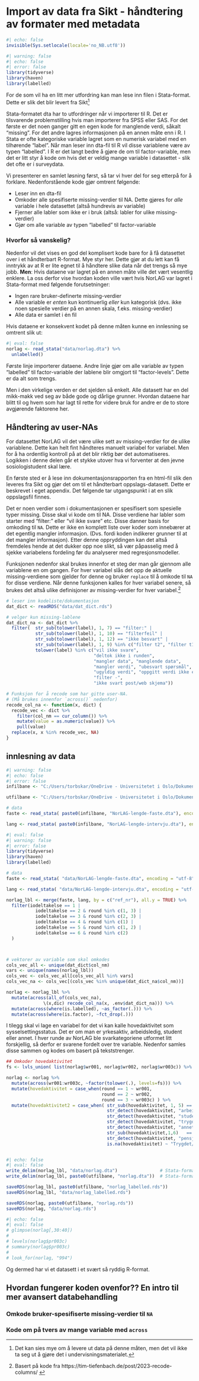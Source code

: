 # Import av data fra Sikt - håndtering av formater med metadata 

```r
#| echo: false
invisible(Sys.setlocale(locale='no_NB.utf8'))
```

```r
#| warning: false
#| echo: false
#| error: false
library(tidyverse)
library(haven)
library(labelled)

```


For de som vil ha en litt mer utfordring kan man lese inn filen i Stata-format. Dette er slik det blir levert fra Sikt^[Det kan sies mye om å levere ut data på denne måten, men det vil ikke ta seg ut å gjøre det i undervisningsmaterialet.]

Stata-formatet dta har to utfordringer når vi importerer til R. Det er tilsvarende problemstilling hvis man importerer fra SPSS eller SAS. For det første er det noen ganger gitt en egen kode for manglende verdi, såkalt "missing". For det andre lagres informasjonen på en annen måte enn i R. I Stata er ofte kategoriske variable lagret som en numerisk variabel med en tilhørende "label". Når man leser inn dta-fil til R vil disse variablene være av typen "labelled". I R er det langt bedre å gjøre de om til factor-variable, men det er litt styr å kode om hvis det er veldig mange variable i datasettet - slik det ofte er i surveydata. 

Vi presenterer en samlet løsning først, så tar vi hver del for seg etterpå for å forklare. Nedenforstående kode gjør omtrent følgende: 

* Leser inn en dta-fil
* Omkoder alle spesifiserte missing-verdier til NA. Dette gjøres for *alle* variable i hele datasettet (altså hundrevis av variable)
* Fjerner alle labler som ikke er i bruk (altså: labler for ulike missing-verdier)
* Gjør om alle variable av typen "labelled" til factor-variable 


### Hvorfor så vanskelig? 
Nedenfor vil det vises en god del komplisert kode bare for å få datasettet over i et håndterbart R-format. Mye styr her. Dette gjør at du lett kan få inntrykk av at R er lite egnet til å håndtere slike data når det trengs så mye jobb. **Men**: Hvis dataene var lagret på en annen måte ville det vært vesentlig enklere. La oss derfor vise hvordan koden ville vært hvis NorLAG var lagret i Stata-format med følgende forutsetninger: 

* Ingen rare bruker-definerte missing-verdier
* Alle variable er *enten* kun kontinuerlig *eller* kun kategorisk (dvs. ikke noen spesielle verdier på en annen skala, f.eks. missing-verdier) 
* Alle data er samlet i én fil

Hvis dataene er konsekvent kodet på denne måten kunne en innlesning se omtrent slik ut: 

```r
#| eval: false
norlag <- read_stata("data/norlag.dta") %>% 
  unlabelled()

```

Første linje importerer dataene. Andre linje gjør om alle variable av typen "labelled" til factor-variable der lablene blir omgjort til "factor-levels". Dette er da alt som trengs.

Men i den virkelige verden er det sjelden så enkelt. Alle datasett har en del mikk-makk ved seg av både gode og dårlige grunner. Hvordan dataene har blitt til og hvem som har lagt til rette for videre bruk for andre er de to store avgjørende faktorene her. 


## Håndtering av user-NAs
For datasettet NorLAG vil det være ulike sett av missing-verdier for de ulike variablene. Dette kan helt fint håndteres manuelt variabel for variabel. Men for å ha ordentlig kontroll på at det blir riktig bør det automatiseres. Logikken i denne delen går et stykke utover hva vi forventer at den jevne sosiologistudent skal lære. 

En første sted er å lese inn dokumentasjonsrapporten fra en html-fil slik den leveres fra Sikt og gjør det om til et håndterbart oppslags-datasett. Dette er beskrevet i eget appendix. Det følgende tar utgangspunkt i at en slik oppslagsfil finnes.

Det er noen verdier som i dokumentasjonen er spesifisert som spesielle typer missing. Disse skal vi kode om til NA. Disse verdiene har labler som starter med "filter:" eller "vil ikke svare" etc. Disse danner basis for omkoding til `NA`. Dette er ikke en komplett liste over koder som innebærer at det egentlig mangler informasjon. (Dvs. fordi koden indikerer grunner til at det mangler informasjon). Etter denne oppryddingen kan det altså fremdeles hende at det dukker opp noe slikt, så vær påpasselig med å sjekke variabelens fordeling før du analyserer med regresjonsmodeller. 

Funksjonen nedenfor skal brukes innenfor et steg der man går gjennom alle variablene en om gangen. For hver variabel slås det opp de aktuelle missing-verdiene som gjelder for denne og bruker `replace` til å omkode til `NA` for disse verdiene. Når denne funksjonen kalles for hver variabel senere, så brukes det altså ulike definisjoner av missing-verdier for hver variabel.^[Basert på kode fra https://tim-tiefenbach.de/post/2023-recode-columns/ ] 

```r
# leser inn kodeliste/dokumentasjon
dat_dict <- readRDS("data/dat_dict.rds")

# velger kun missing-lablene
dat_dict_na <- dat_dict %>% 
  filter(  str_sub(tolower(label), 1, 7) == "filter:" | 
           str_sub(tolower(label), 1, 10) == "filterfeil" |
           str_sub(tolower(label), 1, 12) == "ikke besvart" |
           str_sub(tolower(label), 1, 9) %in% c("filter t2", "filter t1", "filter t3") |
           tolower(label) %in% c("vil ikke svare",
                                 "deltok ikke i runden",
                                 "mangler data", "manglende data", 
                                 "mangler verdi", "ubesvart spørsmål", 
                                 "ugyldig verdi", "oppgitt verdi ikke et årstall",
                                 "filter -",
                                 "ikke svart post/web skjema")) 

# Funksjon for å recode som har gitte user-NA.
# (Må brukes innenfor `across()` nedenfor)
recode_col_na <- function(x, dict) {
  recode_vec <- dict %>%
    filter(col_nm == cur_column()) %>%
    mutate(value = as.numeric(value)) %>% 
    pull(value)
  replace(x, x %in% recode_vec, NA)
}

```


## innlesning av data 

```r
#| warning: false
#| echo: false
#| error: false
infilbane <- "C:/Users/torbskar/OneDrive - Universitetet i Oslo/Dokumenter/Undervisning/SOS4020_forkurs/data2023/rOBH3y10/"

utfilbane <- "C:/Users/torbskar/OneDrive - Universitetet i Oslo/Dokumenter/Undervisning/SOS4020_forkurs/data2023/data_tilDeling/"

# data
faste <- read_stata( paste0(infilbane, "NorLAG-lengde-faste.dta"), encoding = "utf-8")

lang <- read_stata( paste0(infilbane, "NorLAG-lengde-intervju.dta"), encoding = "utf-8")

```


```r
#| eval: false
#| warning: false
#| error: false
library(tidyverse)
library(haven)
library(labelled)

# data
faste <- read_stata( "data/NorLAG-lengde-faste.dta", encoding = "utf-8")

lang <- read_stata( "data/NorLAG-lengde-intervju.dta", encoding = "utf-8")
```


```r
norlag_lbl <- merge(faste, lang, by = c("ref_nr"), all.y = TRUE) %>% 
  filter(iodeltakelse == 1 |  
           iodeltakelse == 2 & round %in% c(1, 3) | 
           iodeltakelse == 3 & round %in% c(2, 3) |
           iodeltakelse == 4 & round %in% c(1) |
           iodeltakelse == 5 & round %in% c(1, 2) |
           iodeltakelse == 6 & round %in% c(2)
  ) 



# vektorer av variable som skal omkodes
cols_vec_all <- unique(dat_dict$col_nm)
vars <- unique(names(norlag_lbl))
cols_vec <- cols_vec_all[cols_vec_all %in% vars]
cols_vec_na <- cols_vec[(cols_vec %in% unique(dat_dict_na$col_nm))]

norlag <- norlag_lbl %>% 
  mutate(across(all_of(cols_vec_na), 
              \(x,dic) recode_col_na(x, .env$dat_dict_na))) %>% 
  mutate(across(where(is.labelled), ~as_factor(.))) %>% 
  mutate(across(where(is.factor), ~fct_drop(.)))
```

I tilegg skal vi lage en variabel for det vi kan kalle hovedaktivitet som sysselsettingsstatus. Det er om man er yrkesaktiv, arbeidsledig, student eller annet. I hver runde av NorLAG ble svarkategoriene utformet litt forskjellig, så derfor er svarene fordelt over tre variable. Nedenfor samles disse sammen og kodes om basert på tekststrenger. 

```r
## Omkoder hovedaktivitet 
fs <- lvls_union( list(norlag$wr001, norlag$wr002, norlag$wr003c)) %>% tolower() %>% unique()

norlag <- norlag %>% 
  mutate(across(wr001:wr003c, ~factor(tolower(.), levels=fs))) %>% 
  mutate(hovedaktivitet = case_when(round == 1 ~ wr001, 
                                    round == 2 ~ wr002, 
                                    round == 3 ~ wr003c) ) %>% 
  mutate(hovedaktivitet2 = case_when( str_sub(hovedaktivitet, 1, 5) == "yrkes" ~ "Yrkesaktiv", 
                                      str_detect(hovedaktivitet, "arbeidsledig") ~ "Trygdet/arbeidsledig/stud/annet", 
                                      str_detect(hovedaktivitet, "student") ~ "Trygdet/arbeidsledig/stud/annet", 
                                      str_detect(hovedaktivitet, "trygd") ~ "Trygdet/arbeidsledig/stud/annet", 
                                      str_detect(hovedaktivitet, "annet") ~ "Trygdet/arbeidsledig/stud/annet", 
                                      str_sub(hovedaktivitet,1,6)   == "hjemme" ~ "hjemmeværende/husmor", 
                                      str_detect(hovedaktivitet, "pensjonist") ~ "pensjonist", 
                                      is.na(hovedaktivitet) ~ "Trygdet/arbeidsledig/stud/annet") %>% as_factor())



```


```r
#| echo: false
#| eval: false
write_delim(norlag_lbl, "data/norlag.dta")                # Stata-format
write_delim(norlag_lbl, paste0(utfilbane, "norlag.dta"))  # Stata-format

saveRDS(norlag_lbl, paste0(utfilbane, "norlag_labelled.rds")) 
saveRDS(norlag_lbl, "data/norlag_labelled.rds")

saveRDS(norlag, paste0(utfilbane, "norlag.rds"))
saveRDS(norlag, "data/norlag.rds")
```


```r
#| echo: false
#| eval: false
# glimpse(norlag[,30:40])
# 
# levels(norlag$pr003c)
# summary(norlag$pr003c)
# 
# look_for(norlag, "994")

```




Og dermed har vi et datasett i et svært så ryddig R-format. 



## Hvordan fungerer koden ovenfor?? En intro til mer avansert databehandling


### Omkode bruker-spesifiserte missing-verdier til `NA`


### Kode om på tvers av mange variable med `across` 



